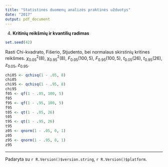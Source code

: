 ```yaml
---
title: "Statistinės duomenų analizės praktinės užduotys"
date: "2017"
output: pdf_document
---
```

4. __Kritinių reikšmių ir kvantilių radimas__

```r
set.seed(42)
```

  Rasti Chi-kvadrato, Fišerio, Stjudento, bei normalaus skirstinių kritines
  reikšmes.
  $\chi^2_{0.05}(8)$, $\chi^2_{0.95}(8)$, $F_{0.05}(100, 5)$, $F_{0.95}(100, 5)$,
  $t_{0.05}(26)$, $t_{0.95}(26)$, $z_{0.05}$, $z_{0.95}$.

```r
chi05 <- qchisq(1 - .05, 8)
chi05
chi95 <- qchisq(1 - .95, 8)
chi95
f05 <- qf(1 - .05, 100, 5)
f05
f95 <- qf(1 - .95, 100, 5)
f95
t05 <- qt(1 - .05, 26)
t05
t95 <- qt(1 - .95, 26)
t95
z05 <- qnorm(1 - .05, 0, 1)
z05
z95 <- qnorm(1 - .95, 0, 1)
z95
```

***
 Padaryta su `r R.Version()$version.string`, `r R.Version()$platform`.
